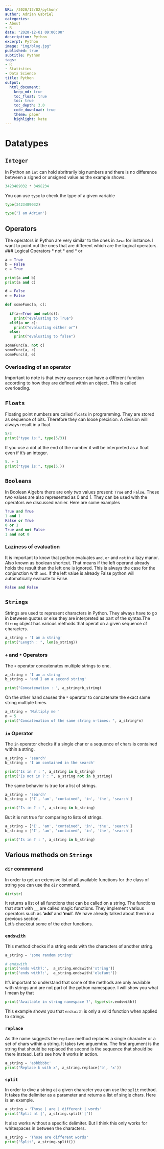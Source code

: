 ```yaml
---
URL: /2020/12/02/python/
author: Adrian Gabriel
categories:
- About
- R
date: "2020-12-01 09:00:00"
description: Python
excerpt: Python
image: "img/blog.jpg"
published: true
subtitle: Python
tags:
- R
- Statistics
- Data Science
title: Python
output:
  html_document:
    keep_md: true
    toc_float: true
    toc: true
    toc_depth: 3.0
    code_download: true
    theme: paper
    highlight: kate
---
```



# Datatypes
## `Integer`
In Python an `int` can hold abritrarily big numbers and there is no difference between a signed or
unsigned value as the example shows.

```python
3423489032 * 3498234
````
You can use `type` to check the type of a given variable

```python
type(3423489032)
````
```python
type('I am Adrian')
````
## Operators
The operators in Python are very similar to the ones in `Java` for instance.
I want to point out the ones that are different which are the logical operators.
### Logical Operators
* not
* and
* or

```python
a = True
b = False
c = True

print(a and b)
print(a and c)
````
```python

d = False
e = False

def someFunc(a, c):
  
  if(a==True and not(c)):
    print("evaluating to True")
  elif(a or c):
    print("evaluating either or")
  else:
    print("evaluating to false")

someFunc(a, not c)
someFunc(a, c)
someFunc(d, e)
````
### Overloading of an operator
Important to note is that every `operator` can have a different function according
to how they are defined within an object. This is called overloading.


## `Floats`
Floating point numbers are called `floats` in programming. They are stored as sequence
of bits. Therefore they can loose precision. A division will always result in a float
 
```python
5/3
print("type is:", type(5/3))
````
If you use a dot at the end of the number it will be interpreted as a float even if it's an integer.
```python
5. + 1
print("type is:", type(5.))
````
## `Booleans`
In Boolean Algebra there are only two values present: `True` and `False`. These two values are also represented as 0 and 1.
They can be used with the operators we discussed earlier. Here are some examples

```python
True and True
1 and 1
False or True
0 or 1
True and not False
1 and not 0
````

### Laziness of evaluation
It is important to know that python evaluates `and`, `or` and `not` in a lazy manor.
Also known as boolean shortcut. That means if the left operand already holds the result
than the left one is ignored. This is always the case for the conjunction with `and`.
If the left value is already False python will automatically evaluate to False.

```python
False and False
````
## `Strings`

Strings are used to represent characters in Python. They always have to go in between quotes or else they are interpreted as part
of the syntax.The `String` object has various methods that operat on a given sequence of characters.

```python
a_string = 'I am a string'
print("Length : ", len(a_string))
```

### `+` and `*` Operators
The `+` operator concatenates multiple strings to one.

```python
a_string = 'I am a string'
b_string = 'and I am a second string'

print("Concatenation : ", a_string+b_string)
```
On the other hand causes the `*` operator to concatenate the exact same string multiple times.
```python
a_string = 'Multiply me '
n = 5
print("Concatenation of the same string n-times: ", a_string*n)
```

### `in` Operator
The `in` operator checks if a single char or a sequence of chars is contained within a string.

```python
a_string = 'search'
b_string = 'I am contained in the search'

print("Is in ? : ", a_string in b_string)
print("Is not in ? : ", a_string not in b_string)
```
The same behavior is true for a list of strings.

```python
a_string = 'search'
b_string = ['I', 'am', 'contained', 'in', 'the', 'search']

print("Is in ? : ", a_string in b_string)
```
But it is not true for comparing to lists of strings.
```python
a_string = ['I', 'am', 'contained', 'in', 'the', 'search']
b_string = ['I', 'am', 'contained', 'in', 'the', 'search']

print("Is in ? : ", a_string in b_string)
```
## Various methods on `Strings`

### `dir` commmand
In order to get an extensive list of all available functions for the class of string you can use the `dir` command.
```python
dir(str)
```

It returns a list of all functions that can be called on a string. The functions that start with `__` are called magic functions. They implement various operators such as
'__add__' and '__mul__'. We have already talked about them in a previous section.    
Let's checkout some of the other functions.

### `endswith`
This method checks if a string ends with the characters of another string.
```python
a_string = 'some random string'

# endswith
print('ends with?:',  a_string.endswith('string'))
print('ends with?:',  a_string.endswith('elefant'))
```
It's important to understand that some of the methods are only available with strings and are not part of the python namespace. I will show you what I mean by that

```python
print('Available in string namespace ?', type(str.endswith))
```
This example shows you that `endswith` is only a valid function when applied to strings.

### `replace`
As the name suggests the `replace` method replaces a single character or a set of chars within a string. It takes two arguemtns. The first argument is
the string that should be replaced the second is the sequence that should be there instead.
Let's see how it works in action.

```python
a_string = 'abbbbbbc'
print('Replace b with x', a_string.replace('b', 'x'))
```
### `split`
In order to dive a string at a given character you can use the `split` method. It takes the delimiter as a parameter and returns a list of single chars.
Here is an example.

```python
a_string = 'Those | are | different | words'
print('Split at |', a_string.split('|'))
```

It also works without a specific delimiter. But I think this only works for whitespaces in between the characters.
```python
a_string = 'Those are different words'
print('Split', a_string.split())
```

